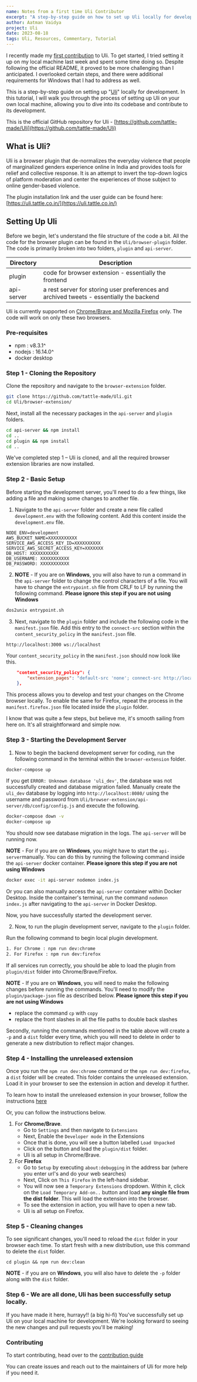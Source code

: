 ```yaml
---
name: Notes from a first time Uli Contributor
excerpt: "A step-by-step guide on how to set up Uli locally for development and programming."
author: Aatman Vaidya
project: Uli
date: 2023-08-18
tags: Uli, Resources, Commentary, Tutorial
---
```

I recently made my [first contribution](https://github.com/tattle-made/Uli/pull/328) to Uli. To get started, I tried setting it up on my local machine last week and spent some time doing so. Despite following the official README, it proved to be more challenging than I anticipated. I overlooked certain steps, and there were additional requirements for Windows that I had to address as well. 

This is a step-by-step guide on setting up "[Uli](https://uli.tattle.co.in/)" locally for development. In this tutorial, I will walk you through the process of setting up Uli on your own local machine, allowing you to dive into its codebase and contribute to its development.

This is the official GitHub repository for Uli - [https://github.com/tattle-made/Uli](https://github.com/tattle-made/Uli)

## What is Uli?
Uli is a browser plugin that de-normalizes the everyday violence that people of marginalized genders experience online in India and provides tools for relief and collective response. It is an attempt to invert the top-down logics of platform moderation and center the experiences of those subject to online gender-based violence. 

The plugin installation link and the user guide can be found here: [https://uli.tattle.co.in/](https://uli.tattle.co.in/)

## Setting Up Uli
Before we begin, let's understand the file structure of the code a bit. All the code for the browser plugin can be found in the `Uli/browser-plugin` folder.
The code is primarily broken into two folders, `plugin` and `api-server`.

| Directory  | Description                                                    |
| ---------- | -------------------------------------------------------------- |
| plugin     | code for browser extension - essentially the frontend        |
| api-server | a rest server for storing user preferences and archived tweets - essentially the backend |

Uli is currently supported on <u>Chrome/Brave and Mozilla Firefox</u> only. The code will work on only these two browsers. 
### Pre-requisites
- npm : v8.3.1^
- nodejs : 16.14.0^
- docker desktop

### Step 1 - Cloning the Repository
Clone the repository and navigate to the `browser-extension` folder.
```sh
git clone https://github.com/tattle-made/Uli.git
cd Uli/browser-extension/
```
Next, install all the necessary packages in the `api-server` and `plugin` folders. 
```sh
cd api-server && npm install
cd ..
cd plugin && npm install
cd ..
```
We've completed step 1 – Uli is cloned, and all the required browser extension libraries are now installed. 

### Step 2 -  Basic Setup
Before starting the development server, you'll need to do a few things, like adding a file and making some changes to another file.
1. Navigate to the `api-server` folder and create a new file called `development.env` with the following content.
Add this content inside the `development.env` file.
```
NODE_ENV=development
AWS_BUCKET_NAME=XXXXXXXXXXX
SERVICE_AWS_ACCESS_KEY_ID=XXXXXXXXXX
SERVICE_AWS_SECRET_ACCESS_KEY=XXXXXXX
DB_HOST: XXXXXXXXXXX
DB_USERNAME: XXXXXXXXXXX
DB_PASSWORD: XXXXXXXXXXX
```
2. **NOTE** - If you are on **Windows**, you will also have to run a command in the `api-server` folder to change the control characters of a file. You will have to change the `entrypoint.sh` file from CRLF to LF by running the following command. 
**Please ignore this step if you are not using Windows**
```sh
dos2unix entrypoint.sh
```
3. Next, navigate to the `plugin` folder and include the following code in the `manifest.json` file. Add this entry to the `connect-src` section within the `content_security_policy` in the `manifest.json` file.
```
http://localhost:3000 ws://localhost
```
Your `content_security_policy` in the `manifest.json` should now look like this. 
```json
    "content_security_policy": {
        "extension_pages": "default-src 'none'; connect-src http://localhost:3000 ws://localhost https://ogbv-plugin.tattle.co.in/ https://uli-media.tattle.co.in/; font-src https://fonts.gstatic.com; object-src 'none'; script-src 'self'; style-src https://fonts.googleapis.com 'self' 'unsafe-inline'; img-src https://uli-media.tattle.co.in/; base-uri 'none'; form-action 'none'; frame-ancestors 'none'; report-uri 'none';"
    },
```
This process allows you to develop and test your changes on the Chrome browser locally. To enable the same for Firefox, repeat the process in the `manifest.firefox.json` file located inside the `plugin` folder.

I know that was quite a few steps, but believe me, it's smooth sailing from here on. It's all straightforward and simple now.

### Step 3 - Starting the Development Server
1. Now to begin the backend development server for coding, run the following command in the terminal within the `browser-extension` folder. 
```sh
docker-compose up
```
If you get `ERROR: Unknown database 'uli_dev'`, the database was not successfully created and database migration failed. Manually create the `uli_dev` database by logging into `http://localhost:8080/` using the username and password from `Uli/browser-extension/api-server/db/config/config.js` and execute the following.
```sh
docker-compose down -v
docker-compose up
```
You should now see database migration in the logs. The `api-server` will be running now.

**NOTE** - For if you are on **Windows**, you might have to start the `api-server`manually. You can do this by running the following command inside the `api-server` docker container. 
**Please ignore this step if you are not using Windows**
```sh
docker exec -it api-server nodemon index.js
```
Or you can also manually access the `api-server` container within Docker Desktop. Inside the container's terminal, run the command `nodemon index.js` after navigating to the `api-server` in Docker Desktop. 

Now, you have successfully started the development server. 

2. Now, to run the plugin development server, navigate to the `plugin` folder.

Run the following command to begin local plugin development. 
```sh
1. For Chrome : npm run dev:chrome
2. For Firefox : npm run dev:firefox
```
If all services run correctly, you should be able to load the plugin from `plugin/dist` folder into Chrome/Brave/Firefox.

**NOTE** - If you are on **Windows**, you will need to make the following changes before running the commands. You'll need to modify the `plugin/package-json` file as described below.
**Please ignore this step if you are not using Windows**
- replace the command `cp` with `copy`
- replace the front slashes in all the file paths to double back slashes

Secondly, running the commands mentioned in the table above will create a `-p` and a `dist` folder every time, which you will need to delete in order to generate a new distribution to reflect major changes.

### Step 4 - Installing the unreleased extension
Once you run the `npm run dev:chrome` command or the `npm run dev:firefox`, a `dist` folder will be created. This folder contains the unreleased extension. Load it in your browser to see the extension in action and develop it further. 

To learn how to install the unreleased extension in your browser, follow the instructions [here](https://webkul.com/blog/how-to-install-the-unpacked-extension-in-chrome/)

Or, you can follow the instructions below. 
1. For **Chrome/Brave**.
   * Go to `Settings` and then navigate to `Extensions`
   * Next, Enable the `Developer mode` in the Extensions
   * Once that is done, you will see a button labelled `Load Unpacked`
   * Click on the button and load the `plugin/dist` folder. 
   * Uli is all setup in Chrome/Brave. 
2. For **Firefox**
   * Go to `Setup` by executing `about:debugging` in the address bar (where you enter url's and do your web searches)
   * Next, Click on `This Firefox` in the left-hand sidebar. 
   * You will now see a `Temporary Extensions` dropdown. Within it, click on the `Load Temporary Add-on..` button and load **any single file from the dist folder**. This will load the extension into the browser. 
   * To see the extension in action, you will have to open a new tab. 
   * Uli is all setup on Firefox. 

### Step 5 - Cleaning changes
To see significant changes, you'll need to reload the `dist` folder in your browser each time. To start fresh with a new distribution, use this command to delete the `dist` folder. 
```
cd plugin && npm run dev:clean
```
**NOTE** - if you are on **Windows**, you will also have to delete the `-p` folder along with the `dist` folder. 

### Step 6 - We are all done, Uli has been successfully setup locally. 
If you have made it here, hurrayy!! (a big hi-fi)
You've successfully set up Uli on your local machine for development. We're looking forward to seeing the new changes and pull requests you'll be making!

### Contributing
To start contributing, head over to the [contribution guide](https://github.com/tattle-made/Uli/blob/main/browser-extension/CONTRIBUTING.md)

You can create issues and reach out to the maintainers of Uli for more help if you need it. 